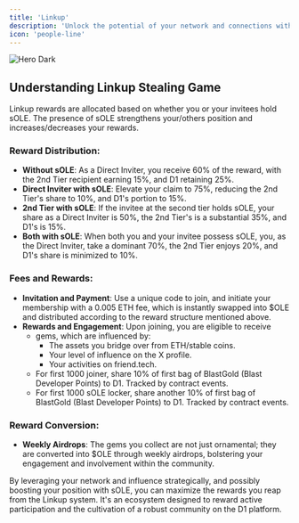 ```yaml
---
title: 'Linkup'
description: 'Unlock the potential of your network and connections within the D1 platform through the Linkup rewards system. Whether you are a new member joining the community or a seasoned host expanding your influence, understanding the Linkup reward structure is crucial. Here's how you can safeguard your rewards and prevent others from claiming a share of your earnings:'
icon: 'people-line'
---
```

<img
    className="hidden dark:block"
    src="/images/linkup.jpeg"
    alt="Hero Dark"
/>

## Understanding Linkup Stealing Game
Linkup rewards are allocated based on whether you or your invitees hold sOLE. The presence of sOLE strengthens your/others position and increases/decreases your rewards.

### Reward Distribution:
- **Without sOLE**: As a Direct Inviter, you receive 60% of the reward, with the 2nd Tier recipient earning 15%, and D1 retaining 25%.
- **Direct Inviter with sOLE**: Elevate your claim to 75%, reducing the 2nd Tier's share to 10%, and D1's portion to 15%.
- **2nd Tier with sOLE**: If the invitee at the second tier holds sOLE, your share as a Direct Inviter is 50%, the 2nd Tier's is a substantial 35%, and D1's is 15%.
- **Both with sOLE**: When both you and your invitee possess sOLE, you, as the Direct Inviter, take a dominant 70%, the 2nd Tier enjoys 20%, and D1's share is minimized to 10%.

### Fees and Rewards:
- **Invitation and Payment**: Use a unique code to join, and initiate your membership with a 0.005 ETH fee, which is instantly swapped into $OLE and distributed according to the reward structure mentioned above.
- **Rewards and Engagement**: Upon joining, you are eligible to receive
  - gems, which are influenced by:
    - The assets you bridge over from ETH/stable coins.
    - Your level of influence on the X profile.
    - Your activities on friend.tech.
  - For first 1000 joiner, share 10% of first bag of BlastGold (Blast Developer Points) to D1. Tracked by contract events.
  - For first 1000 sOLE locker, share another 10% of first bag of BlastGold (Blast Developer Points) to D1. Tracked by contract events.

### Reward Conversion:
- **Weekly Airdrops**: The gems you collect are not just ornamental; they are converted into $OLE through weekly airdrops, bolstering your engagement and involvement within the community.

By leveraging your network and influence strategically, and possibly boosting your position with sOLE, you can maximize the rewards you reap from the Linkup system. It's an ecosystem designed to reward active participation and the cultivation of a robust community on the D1 platform.

